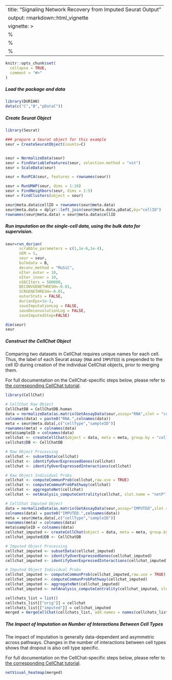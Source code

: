 
---
title: "Signaling Network Recovery from Imputed Seurat Output"
output: rmarkdown::html_vignette
vignette: >
  %\VignetteIndexEntry{Seurat+Signaling}
  %\VignetteEngine{knitr::rmarkdown}
  %\VignetteEncoding{UTF-8}
---

```r
knitr::opts_chunk$set(
  collapse = TRUE,
  comment = "#>"
)
```

##### Load the package and data
```r
library(DURIAN)
data(c("C","B","pDataC"))
```

##### Create Seurat Object
```r
library(Seurat)

### prepare a Seurat object for this example
seur = CreateSeuratObject(counts=C)


seur = NormalizeData(seur)
seur = FindVariableFeatures(seur, selection.method = "vst")
seur = ScaleData(seur)

seur = RunPCA(seur, features = rownames(seur))

seur = RunUMAP(seur, dims = 1:10)
seur = FindNeighbors(seur, dims = 1:5)
seur = FindClusters(object = seur)

seur@meta.data$cellID = rownames(seur@meta.data)
seur@meta.data = dplyr::left_join(seur@meta.data,pDataC,by="cellID")
rownames(seur@meta.data) = seur@meta.data$cellID
```

##### Run imputation on the single-cell data, using the bulk data for supervision.
```r
seur=run_durian(
      scrabble_parameters = c(1,1e-6,1e-4),
      nEM = 5,
      seur = seur,
      bulkdata = B,
      deconv_method = "MuSiC",
      nIter_outer = 10,
      nIter_inner = 10,
      nSDCIters = 500000,
      DECONVGENETHRESH=-0.01,
      SCRGENETHRESH=-0.01,
      outerStats = FALSE,
      durianEps=1e-3,
      saveImputationLog = FALSE,
      saveDeconvolutionLog = FALSE,
      saveImputedStep=FALSE)

dim(seur)
seur
```

##### Construct the CellChat Object
Comparing two datasets in CellChat requires unique names for each cell.  Thus, the label of each Seurat assay (`RNA` and `IMPUTED`) is prepended to the cell ID during creation of the individual CellChat objects, prior to merging them.

For full documentation on the CellChat-specific steps below, please refer to [the corresponding CellChat tutorial](https://github.com/sqjin/CellChat/blob/master/tutorial/Comparison_analysis_of_multiple_datasets.html).
```r
library(CellChat)

# CellChat Raw Object
CellChatDB = CellChatDB.human
data = normalizeData(as.matrix(GetAssayData(seur,assay="RNA",slot = "counts")))
colnames(data) = paste0("RNA.",colnames(data))
meta = seur@meta.data[,c("cellType","sampleID")]
rownames(meta) = colnames(data)
meta$sampleID = colnames(data)
cellchat <- createCellChat(object = data, meta = meta, group.by = "cellType")
cellchat@DB <- CellChatDB

# Raw Object Processing
cellchat <- subsetData(cellchat)
cellchat <- identifyOverExpressedGenes(cellchat)
cellchat <- identifyOverExpressedInteractions(cellchat)

# Raw Object Individual Probs
cellchat <- computeCommunProb(cellchat,raw.use = TRUE)
cellchat <- computeCommunProbPathway(cellchat)
cellchat <- aggregateNet(cellchat)
cellchat <- netAnalysis_computeCentrality(cellchat, slot.name = "netP")

# CellChat Imputed Object
data = normalizeData(as.matrix(GetAssayData(seur,assay="IMPUTED",slot = "counts")))
colnames(data) = paste0("IMPUTED.",colnames(data))
meta = seur@meta.data[,c("cellType","sampleID")]
rownames(meta) = colnames(data)
meta$sampleID = colnames(data)
cellchat_imputed <- createCellChat(object = data, meta = meta, group.by = "cellType")
cellchat_imputed@DB <- CellChatDB

# Imputed Object Processing
cellchat_imputed <- subsetData(cellchat_imputed)
cellchat_imputed <- identifyOverExpressedGenes(cellchat_imputed)
cellchat_imputed <- identifyOverExpressedInteractions(cellchat_imputed)

# Imputed Object Individual Probs
cellchat_imputed <- computeCommunProb(cellchat_imputed,raw.use = TRUE)
cellchat_imputed <- computeCommunProbPathway(cellchat_imputed)
cellchat_imputed <- aggregateNet(cellchat_imputed)
cellchat_imputed <- netAnalysis_computeCentrality(cellchat_imputed, slot.name = "netP")

cellchats_list = list()
cellchats_list[["orig"]] = cellchat
cellchats_list[["imputed"]] = cellchat_imputed
merged = mergeCellChat(cellchats_list, add.names = names(cellchats_list),cell.prefix=TRUE)
```

##### The Impact of Imputation on Number of Interactions Between Cell Types
The impact of imputation is generally data-dependent and asymmetric across pathways.  Changes in the number of interactions between cell types shows that dropout is also cell type specific. 

For full documentation on the CellChat-specific steps below, please refer to [the corresponding CellChat tutorial](https://github.com/sqjin/CellChat/blob/master/tutorial/Comparison_analysis_of_multiple_datasets.html).
```r
netVisual_heatmap(merged)
```